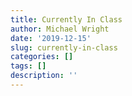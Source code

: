 ```yaml
---
title: Currently In Class
author: Michael Wright
date: '2019-12-15'
slug: currently-in-class
categories: []
tags: []
description: ''
---
```


